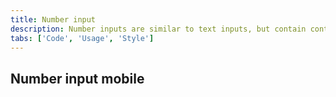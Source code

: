 ```yaml
---
title: Number input
description: Number inputs are similar to text inputs, but contain controls used to increase or decrease an incremental value.
tabs: ['Code', 'Usage', 'Style']
---
```


<ComponentCode
  name="Number input"
  component="number-input"
  variation="number-input"
  hasReactVersion="numberinput--default"
  hasLightVersion
  hasVueVersion="numberinput--default"
  hasAngularVersion="?path=/story/number--basic"
  codepen="zXqBMy"></ComponentCode>

## Number input mobile

<ComponentCode
  name="Number input mobile"
  component="number-input"
  variation="number-input--mobile"
  hasLightVersion
  codepen="gyrMqw"></ComponentCode>
